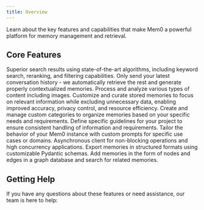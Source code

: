 ```yaml
---
title: Overview
---
```


Learn about the key features and capabilities that make Mem0 a powerful platform for memory management and retrieval.

## Core Features

<CardGroup>
  <Card title="Advanced Retrieval" icon="magnifying-glass" href="/platform/features/advanced-retrieval">
    Superior search results using state-of-the-art algorithms, including keyword search, reranking, and filtering capabilities.
  </Card>
  <Card title="Contextual Add" icon="square-plus" href="/platform/features/contextual-add">
    Only send your latest conversation history - we automatically retrieve the rest and generate properly contextualized memories.
  </Card>
  <Card title="Multimodal Support" icon="photo-film" href="/platform/features/multimodal-support">
    Process and analyze various types of content including images.
  </Card>
  <Card title="Memory Customization" icon="filter" href="/platform/features/selective-memory">
    Customize and curate stored memories to focus on relevant information while excluding unnecessary data, enabling improved accuracy, privacy control, and resource efficiency.
  </Card>
  <Card title="Custom Categories" icon="tags" href="/platform/features/custom-categories">
    Create and manage custom categories to organize memories based on your specific needs and requirements.
  </Card>
  <Card title="Custom Instructions" icon="list-check" href="/platform/features/custom-instructions">
    Define specific guidelines for your project to ensure consistent handling of information and requirements.
  </Card>
  <Card title="Direct Import" icon="message-bot" href="/platform/features/direct-import">
    Tailor the behavior of your Mem0 instance with custom prompts for specific use cases or domains.
  </Card>
  <Card title="Async Client" icon="bolt" href="/platform/features/async-client">
    Asynchronous client for non-blocking operations and high concurrency applications.
  </Card>
  <Card title="Memory Export" icon="file-export" href="/platform/features/memory-export">
    Export memories in structured formats using customizable Pydantic schemas.
  </Card>
  <Card title="Graph Memory" icon="circle-nodes" href="/platform/features/graph-memory">
    Add memories in the form of nodes and edges in a graph database and search for related memories.
  </Card>
</CardGroup>

## Getting Help

If you have any questions about these features or need assistance, our team is here to help:

<Snippet file="get-help.mdx" />
